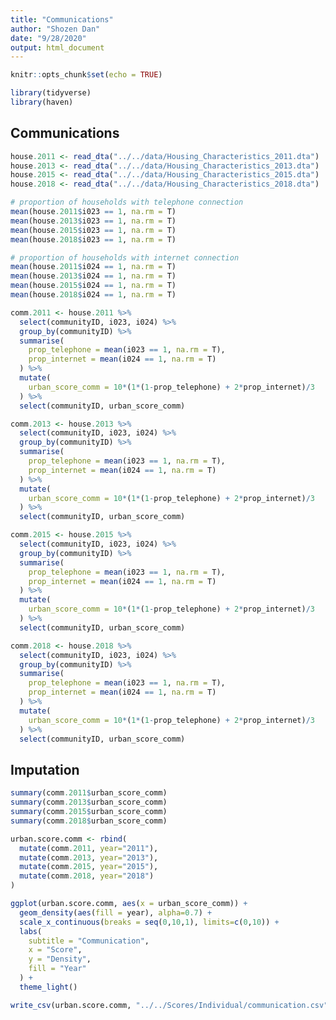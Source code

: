 ```yaml
---
title: "Communications"
author: "Shozen Dan"
date: "9/28/2020"
output: html_document
---
```


```r
knitr::opts_chunk$set(echo = TRUE)
```

```r
library(tidyverse)
library(haven)
```

## Communications
```r
house.2011 <- read_dta("../../data/Housing_Characteristics_2011.dta")
house.2013 <- read_dta("../../data/Housing_Characteristics_2013.dta")
house.2015 <- read_dta("../../data/Housing_Characteristics_2015.dta")
house.2018 <- read_dta("../../data/Housing_Characteristics_2018.dta")
```

```r
# proportion of households with telephone connection
mean(house.2011$i023 == 1, na.rm = T)
mean(house.2013$i023 == 1, na.rm = T)
mean(house.2015$i023 == 1, na.rm = T)
mean(house.2018$i023 == 1, na.rm = T)
```
```r
# proportion of households with internet connection
mean(house.2011$i024 == 1, na.rm = T)
mean(house.2013$i024 == 1, na.rm = T)
mean(house.2015$i024 == 1, na.rm = T)
mean(house.2018$i024 == 1, na.rm = T)
```

```r
comm.2011 <- house.2011 %>% 
  select(communityID, i023, i024) %>% 
  group_by(communityID) %>% 
  summarise(
    prop_telephone = mean(i023 == 1, na.rm = T),
    prop_internet = mean(i024 == 1, na.rm = T)
  ) %>% 
  mutate(
    urban_score_comm = 10*(1*(1-prop_telephone) + 2*prop_internet)/3
  ) %>% 
  select(communityID, urban_score_comm)

comm.2013 <- house.2013 %>% 
  select(communityID, i023, i024) %>% 
  group_by(communityID) %>% 
  summarise(
    prop_telephone = mean(i023 == 1, na.rm = T),
    prop_internet = mean(i024 == 1, na.rm = T)
  ) %>% 
  mutate(
    urban_score_comm = 10*(1*(1-prop_telephone) + 2*prop_internet)/3
  ) %>% 
  select(communityID, urban_score_comm)

comm.2015 <- house.2015 %>% 
  select(communityID, i023, i024) %>% 
  group_by(communityID) %>% 
  summarise(
    prop_telephone = mean(i023 == 1, na.rm = T),
    prop_internet = mean(i024 == 1, na.rm = T)
  ) %>% 
  mutate(
    urban_score_comm = 10*(1*(1-prop_telephone) + 2*prop_internet)/3
  ) %>% 
  select(communityID, urban_score_comm)

comm.2018 <- house.2018 %>% 
  select(communityID, i023, i024) %>% 
  group_by(communityID) %>% 
  summarise(
    prop_telephone = mean(i023 == 1, na.rm = T),
    prop_internet = mean(i024 == 1, na.rm = T)
  ) %>% 
  mutate(
    urban_score_comm = 10*(1*(1-prop_telephone) + 2*prop_internet)/3
  ) %>% 
  select(communityID, urban_score_comm)
```

## Imputation
```r
summary(comm.2011$urban_score_comm)
summary(comm.2013$urban_score_comm)
summary(comm.2015$urban_score_comm)
summary(comm.2018$urban_score_comm)
```

```r
urban.score.comm <- rbind(
  mutate(comm.2011, year="2011"),
  mutate(comm.2013, year="2013"),
  mutate(comm.2015, year="2015"),
  mutate(comm.2018, year="2018")
)

ggplot(urban.score.comm, aes(x = urban_score_comm)) + 
  geom_density(aes(fill = year), alpha=0.7) + 
  scale_x_continuous(breaks = seq(0,10,1), limits=c(0,10)) +
  labs(
    subtitle = "Communication",
    x = "Score",
    y = "Density",
    fill = "Year"
  ) + 
  theme_light()
```
```r
write_csv(urban.score.comm, "../../Scores/Individual/communication.csv")
```



